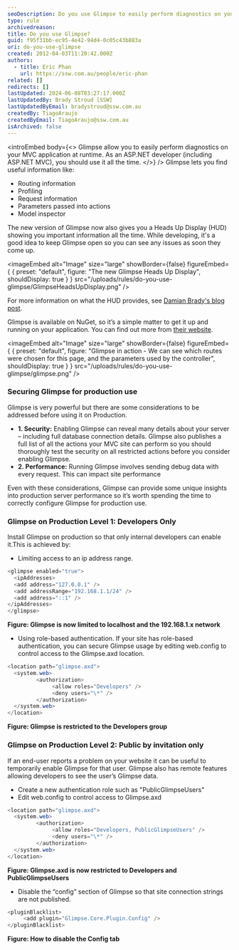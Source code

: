 ```yaml
---
seoDescription: Do you use Glimpse to easily perform diagnostics on your MVC application at runtime and gain valuable insights into routing information, profiling, request details, and more?
type: rule
archivedreason:
title: Do you use Glimpse?
guid: f95f31bb-ec95-4e42-94d4-0c05c43b883a
uri: do-you-use-glimpse
created: 2012-04-03T11:20:42.000Z
authors:
  - title: Eric Phan
    url: https://ssw.com.au/people/eric-phan
related: []
redirects: []
lastUpdated: 2024-06-08T03:27:17.000Z
lastUpdatedBy: Brady Stroud [SSW]
lastUpdatedByEmail: bradystroud@ssw.com.au
createdBy: TiagoAraujo
createdByEmail: TiagoAraujo@ssw.com.au
isArchived: false
---
```


<introEmbed
  body={<>
Glimpse allow you to easily perform diagnostics on your MVC application at runtime.
As an ASP.NET developer (including ASP.NET MVC), you should use it all the time.
  </>}
/>
Glimpse lets you find useful information like:

- Routing information
- Profiling
- Request information
- Parameters passed into actions
- Model inspector

The new version of Glimpse now also gives you a Heads Up Display (HUD) showing you important information all the time. While developing, it's a good idea to keep Glimpse open so you can see any issues as soon they come up.


<imageEmbed
  alt="Image"
  size="large"
  showBorder={false}
  figureEmbed={ {
    preset: "default",
    figure: "The new Glimpse Heads Up Display",
    shouldDisplay: true
  } }
  src="/uploads/rules/do-you-use-glimpse/GlimpseHeadsUpDisplay.png"
/>

For more information on what the HUD provides, see [Damian Brady's blog post](http://blog.damianbrady.com.au/2013/06/12/glimpse-heads-up-display-released).

Glimpse is available on NuGet, so it’s a simple matter to get it up and running on your application. You can find out more from [their website](https://github.com/glimpse/glimpse).


<imageEmbed
  alt="Image"
  size="large"
  showBorder={false}
  figureEmbed={ {
    preset: "default",
    figure: "Glimpse in action - We can see which routes were chosen for this page, and the parameters used by the controller",
    shouldDisplay: true
  } }
  src="/uploads/rules/do-you-use-glimpse/glimpse.png"
/>

### Securing Glimpse for production use

Glimpse is very powerful but there are some considerations to be addressed before using it on Production.

- **1. Security:** Enabling Glimpse can reveal many details about your server – including full database connection details. Glimpse also publishes a full list of all the actions your MVC site can perform so you should thoroughly test the security on all restricted actions before you consider enabling Glimpse.
- **2. Performance:** Running Glimpse involves sending debug data with every request. This can impact site performance

Even with these considerations, Glimpse can provide some unique insights into production server performance so it’s worth spending the time to correctly configure Glimpse for production use.

### Glimpse on Production Level 1: Developers Only

Install Glimpse on production so that only internal developers can enable it.This is achieved by:

- Limiting access to an ip address range.

```cs
<glimpse enabled="true">
  <ipAddresses>
  <add address="127.0.0.1" />
  <add addressRange="192.168.1.1/24" />
  <add address="::1" />
</ipAddresses>
</glimpse>
```

**Figure: Glimpse is now limited to localhost and the 192.168.1.x network**

- Using role-based authentication.
  If your site has role-based authentication, you can secure Glimpse usage by editing web.config to control access to the Glimpse.axd location.

```cs
<location path="glimpse.axd">
  <system.web>
         <authorization>
              <allow roles="Developers" />
              <deny users="\*" />
         </authorization>
  </system.web>
</location>
```

**Figure: Glimpse is restricted to the Developers group**

### Glimpse on Production Level 2: Public by invitation only

If an end-user reports a problem on your website it can be useful to temporarily enable Glimpse for that user. Glimpse also has remote features allowing developers to see the user’s Glimpse data.

- Create a new authentication role such as "PublicGlimpseUsers"
- Edit web.config to control access to Glimpse.axd

```cs
<location path="glimpse.axd">
  <system.web>
         <authorization>
              <allow roles="Developers, PublicGlimpseUsers" />
              <deny users="\*" />
         </authorization>
  </system.web>
</location>
```

**Figure: Glimpse.axd is now restricted to Developers and PublicGlimpseUsers**

- Disable the “config” section of Glimpse so that site connection strings are not published.

```cs
<pluginBlacklist>
     <add plugin="Glimpse.Core.Plugin.Config" />
</pluginBlacklist>
```

**Figure: How to disable the Config tab**

